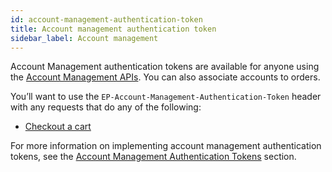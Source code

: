 ```yaml
---
id: account-management-authentication-token
title: Account management authentication token
sidebar_label: Account management
---
```


Account Management authentication tokens are available for anyone using the [Account Management APIs](../../customers-and-accounts/customers/index.md). You can also associate accounts to orders.

You’ll want to use the `EP-Account-Management-Authentication-Token` header with any requests that do any of the following:

- [Checkout a cart](../../customers-and-accounts/account-management/checkout/account-checkout.md)

For more information on implementing account management authentication tokens, see the [Account Management Authentication Tokens](../../customers-and-accounts/account-management/account-members/account-member-authentication.md) section.

